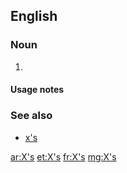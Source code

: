 {{also|xs|Xs|XS|x's}}
==English==

===Noun===
{{head|en|noun plural form}}

# {{plural of|X|lang=en}}

====Usage notes====
{{U:en:plurals of letters}}

===See also===
* [[x's]]

[[ar:X's]]
[[et:X's]]
[[fr:X's]]
[[mg:X's]]